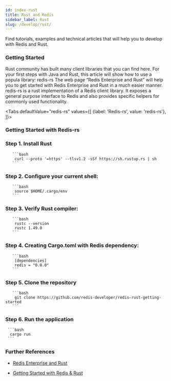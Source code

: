 ```yaml
---
id: index-rust
title: Rust and Redis
sidebar_label: Rust 
slug: /develop/rust/
---
```




Find tutorials, examples and technical articles that will help you to develop with Redis and Rust.


### Getting Started

Rust community has built many client libraries that you can find here. For your first steps with Java and Rust, this article will show how to use a popula library: redis-rs
The web page “Redis Enterprise and Rust” will help you to get started with Redis Enterprise and Rust in a much easier manner.
redis-rs is a rust implementation of a Redis client library.
It exposes a general purpose interface to Redis and also provides specific helpers for commonly used functionality.


<Tabs
  defaultValue="redis-rs"
  values={[
    {label: 'Redis-rs', value: 'redis-rs'},
  ]}>
  <TabItem value="redis-rs">

### Getting Started with Redis-rs

### Step 1. Install Rust

       ```bash
        curl --proto '=https' --tlsv1.2 -sSf https://sh.rustup.rs | sh
       ```

### Step 2. Configure your current shell:
 
       ```bash
        source $HOME/.cargo/env
       ```

### Step 3. Verify Rust compiler:
 
       ```bash
        rustc --version
        rustc 1.49.0
       ```

### Step 4. Creating Cargo.toml with Redis dependency:
 
       ```bash
        [dependencies]
        redis = "0.8.0"
       ```


### Step 5. Clone the repository

       ```bash
        git clone https://github.com/redis-developer/redis-rust-getting-started
       ```

 
### Step 6. Run the application
   
     ```bash
      cargo run
     ```

### Further References

- [Redis Enterprise and Rust](https://redislabs.com/lp/redis-enterprise-rust/)
- [Getting Started with Redis & Rust](https://github.com/redis-developer/redis-rust-getting-started)



  </TabItem>
</Tabs>
  
